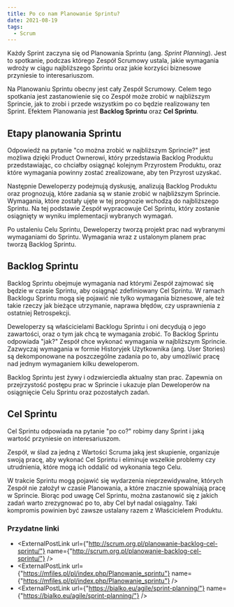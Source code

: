 ```yaml
---
title: Po co nam Planowanie Sprintu?
date: 2021-08-19
tags:
  - Scrum
---
```



Każdy Sprint zaczyna się od Planowania Sprintu (ang. *Sprint Planning*).
Jest to spotkanie, podczas którego Zespół Scrumowy ustala, jakie wymagania wdroży w ciągu najbliższego Sprintu oraz jakie korzyści biznesowe przyniesie to interesariuszom.

Na Planowaniu Sprintu obecny jest cały Zespół Scrumowy.
Celem tego spotkania jest zastanowienie się co Zespół może zrobić w najbliższym Sprincie, jak to zrobi i przede wszystkim po co będzie realizowany ten Sprint.
Efektem Planowania jest **Backlog Sprintu** oraz **Cel Sprintu**.

## Etapy planowania Sprintu

Odpowiedź na pytanie "co można zrobić w najbliższym Sprincie?" jest możliwa dzięki Product Ownerowi, który przedstawia Backlog Produktu przedstawiając, co chciałby osiągnąć kolejnym Przyrostem Produktu, oraz które wymagania powinny zostać zrealizowane, aby ten Przyrost uzyskać.

Następnie Deweloperzy podejmują dyskusję, analizują Backlog Produktu oraz prognozują, które zadania są w stanie zrobić w najbliższym Sprincie.
Wymagania, które zostały ujęte w tej prognozie wchodzą do najbliższego Sprintu.
Na tej podstawie Zespół wypracowuje Cel Sprintu, który zostanie osiągnięty w wyniku implementacji wybranych wymagań.

Po ustaleniu Celu Sprintu, Deweloperzy tworzą projekt prac nad wybranymi wymaganiami do Sprintu.
Wymagania wraz z ustalonym planem prac tworzą Backlog Sprintu.

## Backlog Sprintu

Backlog Sprintu obejmuje wymagania nad którymi Zespół zajmować się będzie w czasie Sprintu, aby osiągnąć zdefiniowany Cel Sprintu. 
W ramach Backlogu Sprintu mogą się pojawić nie tylko wymagania biznesowe, ale też takie rzeczy jak bieżące utrzymanie, naprawa błędów, czy usprawnienia z ostatniej Retrospekcji.

Deweloperzy są właścicielami Backlogu Sprintu i oni decydują o jego zawartości, oraz o tym jak chcą te wymagania zrobić.
To Backlog Sprintu odpowiada "jak?" Zespół chce wykonać wymagania w najbliższym Sprincie.
Zazwyczaj wymagania w formie Historyjek Użytkownika (ang. User Stories) są dekomponowane na poszczególne zadania po to, aby umożliwić pracę nad jednym wymaganiem kilku deweloperom.

Backlog Sprintu jest żywy i odzwierciedla aktualny stan prac.
Zapewnia on <TLink href="/blog/trzy-filary-scruma">przejrzystość</TLink> postępu prac w Sprincie i ukazuje plan Deweloperów na osiągnięcie Celu Sprintu oraz pozostałych zadań.

## Cel Sprintu

Cel Sprintu odpowiada na pytanie "po co?" robimy dany Sprint i jaką wartość przyniesie on interesariuszom.

Zespół, w ślad za jedną z Wartości Scruma jaką jest <TLink href="/blog/wartosci-w-scrumie">skupienie</TLink>, organizuje swoją pracę, aby wykonać Cel Sprintu i eliminuje wszelkie problemy czy utrudnienia, które mogą ich oddalić od wykonania tego Celu. 

W trakcie Sprintu mogą pojawić się wydarzenia nieprzewidywalne, których Zespół nie założył w czasie Planowania, a które znacznie spowalniają pracę w Sprincie. 
Biorąc pod uwagę Cel Sprintu, można zastanowić się z jakich zadań warto zrezygnować po to, aby Cel był nadal osiągalny.
Taki kompromis powinien być zawsze ustalany razem z Właścicielem Produktu.

### Przydatne linki

- <ExternalPostLink url={"http://scrum.org.pl/planowanie-backlog-cel-sprintu/"} name={"http://scrum.org.pl/planowanie-backlog-cel-sprintu/"} />
- <ExternalPostLink url={"https://mfiles.pl/pl/index.php/Planowanie_sprintu"} name={"https://mfiles.pl/pl/index.php/Planowanie_sprintu"} />
- <ExternalPostLink url={"https://bialko.eu/agile/sprint-planning/"} name={"https://bialko.eu/agile/sprint-planning/"} />
